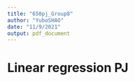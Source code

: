 ```yaml
---
title: "650pj_Group8"
author: "YuboSHAO"
date: "11/9/2021"
output: pdf_document
---
```


# Linear regression PJ